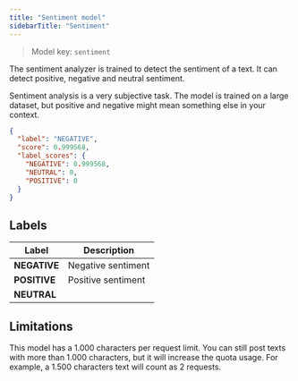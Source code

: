 ```yaml
---
title: "Sentiment model"
sidebarTitle: "Sentiment"
---
```


> Model key: `sentiment`

The sentiment analyzer is trained to detect the sentiment of a text. It can detect positive, negative and neutral sentiment.<br/>

<Note>
  Sentiment analysis is a very subjective task. The model is trained on a large
  dataset, but positive and negative might mean something else in your context.
</Note>

```json Response Example:
{
  "label": "NEGATIVE",
  "score": 0.999568,
  "label_scores": {
    "NEGATIVE": 0.999568,
    "NEUTRAL": 0,
    "POSITIVE": 0
  }
}
```

## Labels

| Label        | Description        |
| ------------ | ------------------ |
| **NEGATIVE** | Negative sentiment |
| **POSITIVE** | Positive sentiment |
| **NEUTRAL**  |                    |

<Snippet file="languages-english.mdx" />

## Limitations

This model has a 1.000 characters per request limit. You can still post texts with more than 1.000 characters, but it will increase the quota usage. For example, a 1.500 characters text will count as 2 requests.
